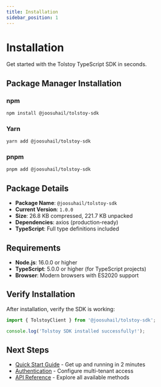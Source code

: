 ```yaml
---
title: Installation
sidebar_position: 1
---
```


# Installation

Get started with the Tolstoy TypeScript SDK in seconds.

## Package Manager Installation

### npm
```bash
npm install @joosuhail/tolstoy-sdk
```

### Yarn
```bash
yarn add @joosuhail/tolstoy-sdk
```

### pnpm
```bash
pnpm add @joosuhail/tolstoy-sdk
```

## Package Details

- **Package Name**: `@joosuhail/tolstoy-sdk`
- **Current Version**: `1.0.0`
- **Size**: 26.8 KB compressed, 221.7 KB unpacked
- **Dependencies**: axios (production-ready)
- **TypeScript**: Full type definitions included

## Requirements

- **Node.js**: 16.0.0 or higher
- **TypeScript**: 5.0.0 or higher (for TypeScript projects)
- **Browser**: Modern browsers with ES2020 support

## Verify Installation

After installation, verify the SDK is working:

```typescript
import { TolstoyClient } from '@joosuhail/tolstoy-sdk';

console.log('Tolstoy SDK installed successfully!');
```

## Next Steps

- [Quick Start Guide](/sdk/quickstart) - Get up and running in 2 minutes
- [Authentication](/sdk/authentication) - Configure multi-tenant access
- [API Reference](/sdk/api-reference) - Explore all available methods
